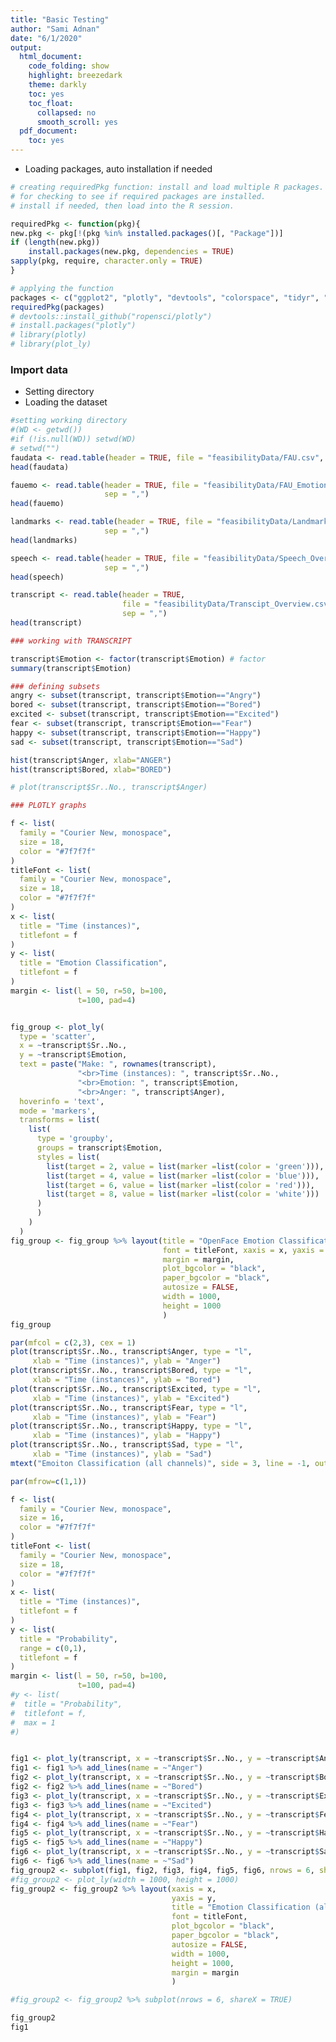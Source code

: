 ```yaml
---
title: "Basic Testing"
author: "Sami Adnan"
date: "6/1/2020"
output:
  html_document:
    code_folding: show
    highlight: breezedark
    theme: darkly
    toc: yes
    toc_float:
      collapsed: no
      smooth_scroll: yes
  pdf_document:
    toc: yes
---
```




- Loading packages, auto installation if needed
```r
# creating requiredPkg function: install and load multiple R packages.
# for checking to see if required packages are installed.
# install if needed, then load into the R session.

requiredPkg <- function(pkg){
new.pkg <- pkg[!(pkg %in% installed.packages()[, "Package"])]
if (length(new.pkg)) 
    install.packages(new.pkg, dependencies = TRUE)
sapply(pkg, require, character.only = TRUE)
}

# applying the function
packages <- c("ggplot2", "plotly", "devtools", "colorspace", "tidyr", "plot_ly")
requiredPkg(packages)
# devtools::install_github("ropensci/plotly")
# install.packages("plotly")
# library(plotly)
# library(plot_ly)
```

### Import data
- Setting directory
- Loading the dataset 
```r
#setting working directory
#(WD <- getwd())
#if (!is.null(WD)) setwd(WD)
# setwd("")
faudata <- read.table(header = TRUE, file = "feasibilityData/FAU.csv", sep = ",")
head(faudata)

fauemo <- read.table(header = TRUE, file = "feasibilityData/FAU_Emotions.csv",
                     sep = ",")
head(fauemo)

landmarks <- read.table(header = TRUE, file = "feasibilityData/Landmarks.csv",
                     sep = ",")
head(landmarks)

speech <- read.table(header = TRUE, file = "feasibilityData/Speech_Overview.csv",
                     sep = ",")
head(speech)

transcript <- read.table(header = TRUE,
                         file = "feasibilityData/Transcipt_Overview.csv",
                         sep = ",")
head(transcript)

```

```r

### working with TRANSCRIPT

transcript$Emotion <- factor(transcript$Emotion) # factor
summary(transcript$Emotion)

### defining subsets
angry <- subset(transcript, transcript$Emotion=="Angry")
bored <- subset(transcript, transcript$Emotion=="Bored")
excited <- subset(transcript, transcript$Emotion=="Excited")
fear <- subset(transcript, transcript$Emotion=="Fear")
happy <- subset(transcript, transcript$Emotion=="Happy")
sad <- subset(transcript, transcript$Emotion=="Sad")

```


```r

hist(transcript$Anger, xlab="ANGER")
hist(transcript$Bored, xlab="BORED")

# plot(transcript$Sr..No., transcript$Anger)

### PLOTLY graphs

f <- list(
  family = "Courier New, monospace",
  size = 18,
  color = "#7f7f7f"
)
titleFont <- list(
  family = "Courier New, monospace",
  size = 18,
  color = "#7f7f7f"
)
x <- list(
  title = "Time (instances)",
  titlefont = f
)
y <- list(
  title = "Emotion Classification",
  titlefont = f
)
margin <- list(l = 50, r=50, b=100, 
               t=100, pad=4)


fig_group <- plot_ly(
  type = 'scatter',
  x = ~transcript$Sr..No.,
  y = ~transcript$Emotion,
  text = paste("Make: ", rownames(transcript),
               "<br>Time (instances): ", transcript$Sr..No.,
               "<br>Emotion: ", transcript$Emotion,
               "<br>Anger: ", transcript$Anger),
  hoverinfo = 'text',
  mode = 'markers',
  transforms = list(
    list(
      type = 'groupby',
      groups = transcript$Emotion,
      styles = list(
        list(target = 2, value = list(marker =list(color = 'green'))),
        list(target = 4, value = list(marker =list(color = 'blue'))),
        list(target = 6, value = list(marker =list(color = 'red'))),
        list(target = 8, value = list(marker =list(color = 'white')))
      )
      )
    )
  )
fig_group <- fig_group %>% layout(title = "OpenFace Emotion Classification",
                                  font = titleFont, xaxis = x, yaxis = y,
                                  margin = margin,
                                  plot_bgcolor = "black",
                                  paper_bgcolor = "black",
                                  autosize = FALSE,
                                  width = 1000,
                                  height = 1000
                                  )
fig_group

```


```r

par(mfcol = c(2,3), cex = 1)
plot(transcript$Sr..No., transcript$Anger, type = "l", 
     xlab = "Time (instances)", ylab = "Anger")
plot(transcript$Sr..No., transcript$Bored, type = "l", 
     xlab = "Time (instances)", ylab = "Bored")
plot(transcript$Sr..No., transcript$Excited, type = "l", 
     xlab = "Time (instances)", ylab = "Excited")
plot(transcript$Sr..No., transcript$Fear, type = "l", 
     xlab = "Time (instances)", ylab = "Fear")
plot(transcript$Sr..No., transcript$Happy, type = "l", 
     xlab = "Time (instances)", ylab = "Happy")
plot(transcript$Sr..No., transcript$Sad, type = "l", 
     xlab = "Time (instances)", ylab = "Sad")
mtext("Emoiton Classification (all channels)", side = 3, line = -1, outer = TRUE)

par(mfrow=c(1,1))

f <- list(
  family = "Courier New, monospace",
  size = 16,
  color = "#7f7f7f"
)
titleFont <- list(
  family = "Courier New, monospace",
  size = 18,
  color = "#7f7f7f"
)
x <- list(
  title = "Time (instances)",
  titlefont = f
)
y <- list(
  title = "Probability",
  range = c(0,1),
  titlefont = f
)
margin <- list(l = 50, r=50, b=100, 
               t=100, pad=4)
#y <- list(
#  title = "Probability",
#  titlefont = f,
#  max = 1
#)


fig1 <- plot_ly(transcript, x = ~transcript$Sr..No., y = ~transcript$Anger)
fig1 <- fig1 %>% add_lines(name = ~"Anger")
fig2 <- plot_ly(transcript, x = ~transcript$Sr..No., y = ~transcript$Bored)
fig2 <- fig2 %>% add_lines(name = ~"Bored")
fig3 <- plot_ly(transcript, x = ~transcript$Sr..No., y = ~transcript$Excited)
fig3 <- fig3 %>% add_lines(name = ~"Excited")
fig4 <- plot_ly(transcript, x = ~transcript$Sr..No., y = ~transcript$Fear)
fig4 <- fig4 %>% add_lines(name = ~"Fear")
fig5 <- plot_ly(transcript, x = ~transcript$Sr..No., y = ~transcript$Happy)
fig5 <- fig5 %>% add_lines(name = ~"Happy")
fig6 <- plot_ly(transcript, x = ~transcript$Sr..No., y = ~transcript$Sad)
fig6 <- fig6 %>% add_lines(name = ~"Sad")
fig_group2 <- subplot(fig1, fig2, fig3, fig4, fig5, fig6, nrows = 6, shareX = TRUE)
#fig_group2 <- plot_ly(width = 1000, height = 1000)
fig_group2 <- fig_group2 %>% layout(xaxis = x,
                                    yaxis = y,
                                    title = "Emotion Classification (all channels)",
                                    font = titleFont,
                                    plot_bgcolor = "black",
                                    paper_bgcolor = "black",
                                    autosize = FALSE,
                                    width = 1000,
                                    height = 1000,
                                    margin = margin
                                    )

#fig_group2 <- fig_group2 %>% subplot(nrows = 6, shareX = TRUE)

fig_group2
fig1


```


